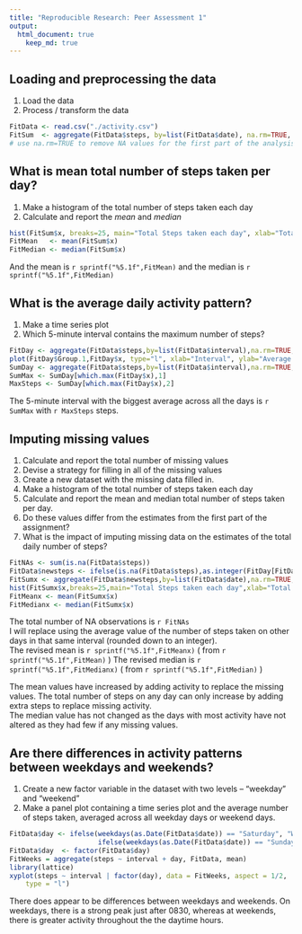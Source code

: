 ```yaml
---
title: "Reproducible Research: Peer Assessment 1"
output: 
  html_document: true
    keep_md: true
---
```


   
## Loading and preprocessing the data

1. Load the data
2. Process / transform the data  
```r
FitData <- read.csv("./activity.csv")
FitSum  <- aggregate(FitData$steps, by=list(FitData$date), na.rm=TRUE, FUN=sum)
# use na.rm=TRUE to remove NA values for the first part of the analysis
```

## What is mean total number of steps taken per day?

1. Make a histogram of the total number of steps taken each day
2. Calculate and report the *mean* and *median*
```r
hist(FitSum$x, breaks=25, main="Total Steps taken each day", xlab="Total Steps", col="grey")
FitMean   <- mean(FitSum$x)
FitMedian <- median(FitSum$x)
```
And the mean is `r sprintf("%5.1f",FitMean)` and the median is `r sprintf("%5.1f",FitMedian)`    


## What is the average daily activity pattern?

1. Make a time series plot
2. Which 5-minute interval contains the maximum number of steps?
```r
FitDay <- aggregate(FitData$steps,by=list(FitData$interval),na.rm=TRUE, FUN=mean)
plot(FitDay$Group.1,FitDay$x, type="l", xlab="Interval", ylab="Average Steps")
SumDay <- aggregate(FitData$steps,by=list(FitData$interval),na.rm=TRUE, FUN=sum)
SumMax <- SumDay[which.max(FitDay$x),1]
MaxSteps <- SumDay[which.max(FitDay$x),2]
```
The 5-minute interval with the biggest average across all the days is `r SumMax` with `r MaxSteps` steps.

## Imputing missing values

1. Calculate and report the total number of missing values
2. Devise a strategy for filling in all of the missing values
3. Create a new dataset with the missing data filled in.
4. Make a histogram of the total number of steps taken each day
5. Calculate and report the mean and median total number of steps taken per day. 
6. Do these values differ from the estimates from the first part of the assignment? 
7. What is the impact of imputing missing data on the estimates of the total daily number of steps?

```r
FitNAs <- sum(is.na(FitData$steps))
FitData$newsteps <- ifelse(is.na(FitData$steps),as.integer(FitDay[FitData$interval,2]),FitData$steps)
FitSumx <- aggregate(FitData$newsteps,by=list(FitData$date),na.rm=TRUE, FUN=sum)
hist(FitSumx$x,breaks=25,main="Total Steps taken each day",xlab="Total Steps",col="grey")
FitMeanx <- mean(FitSumx$x)
FitMedianx <- median(FitSumx$x)

```
The total number of NA observations is `r FitNAs`  
I will replace using the average value of the number of steps taken 
on other days in that same interval (rounded down to an integer).    
The revised mean is `r sprintf("%5.1f",FitMeanx)`   ( from `r sprintf("%5.1f",FitMean)` )
The revised median is `r sprintf("%5.1f",FitMedianx)` ( from `r sprintf("%5.1f",FitMedian)` ) 

The mean values have increased by adding activity to replace the missing values. 
The total number of steps on any day can only increase by adding extra steps to replace missing activity.   
The median value has not changed as the days with most activity have not altered 
as they had few if any missing values.

## Are there differences in activity patterns between weekdays and weekends?
1. Create a new factor variable in the dataset with two levels -- "weekday" and "weekend" 
2. Make a panel plot containing a time series plot and the average number of steps taken, 
averaged across all weekday days or weekend days.  

```r
FitData$day <- ifelse(weekdays(as.Date(FitData$date)) == "Saturday", "Weekend", 
                      ifelse(weekdays(as.Date(FitData$date)) == "Sunday", "Weekend", "Weekday"))
FitData$day  <- factor(FitData$day)
FitWeeks = aggregate(steps ~ interval + day, FitData, mean)
library(lattice)
xyplot(steps ~ interval | factor(day), data = FitWeeks, aspect = 1/2, 
    type = "l")
```
   
There does appear to be differences between weekdays and weekends. 
On weekdays, there is a strong peak just after 0830, 
whereas at weekends, there is greater activity throughout the the daytime hours.  